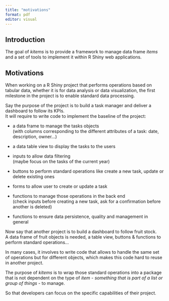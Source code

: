 ```yaml
---
title: "motivations"
format: pdf
editor: visual
---
```


## Introduction

The goal of *kitems* is to provide a framework to manage data frame *items* and a set of tools to implement it within R Shiny web applications.

## Motivations

When working on a R Shiny project that performs operations based on tabular data, whether it is for data analysis or data visualization, the first milestone in the project is to enable standard data processing.

Say the purpose of the project is to build a task manager and deliver a dashboard to follow its KPIs.\
It will require to write code to implement the baseline of the project:

-   a data frame to manage the tasks objects\
    (with columns corresponding to the different attributes of a task: date, description, owner...)

-   a data table view to display the tasks to the users

-   inputs to allow data filtering\
    (maybe focus on the tasks of the current year)

-   buttons to perform standard operations like create a new task, update or delete existing ones

-   forms to allow user to create or update a task

-   functions to manage those operations in the back end\
    (check inputs before creating a new task, ask for a confirmation before another is deleted)

-   functions to ensure data persistence, quality and management in general

Now say that another project is to build a dashboard to follow fruit stock.\
A data frame of fruit objects is needed, a table view, buttons & functions to perform standard operations...

In many cases, it involves to write code that allows to handle the same set of operations but for different objects, which makes this code hard to reuse in another project.

The purpose of *kitems* is to wrap those standard operations into a package that is not dependent on the type of *item* - *something that is part of a list or group of things* - to manage.

So that developers can focus on the specific capabilities of their project.
